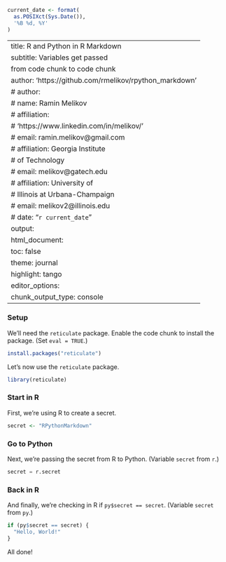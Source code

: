 ```r
current_date <- format(
  as.POSIXct(Sys.Date()),
  '%B %d, %Y'
)
```

---
title: R and Python in R Markdown
subtitle: Variables get passed
  from code chunk to code chunk
author: 'https://github.com/rmelikov/rpython_markdown'
# author:
  # name: Ramin Melikov
  # affiliation:
  #   'https://www.linkedin.com/in/melikov/'
  # email: ramin.melikov@gmail.com
  # affiliation: Georgia Institute
  #   of Technology
  # email: melikov@gatech.edu
  # affiliation: University of
  #   Illinois at Urbana-Champaign
  # email: melikov2@illinois.edu
# date: "`r current_date`"
output:
  html_document:
    toc: false
    theme: journal
    highlight: tango
editor_options:
  chunk_output_type: console
---

### Setup

We'll need the `reticulate`
package. Enable the code chunk
to install the package. (Set
`eval = TRUE`.)

```r
install.packages("reticulate")
```

Let's now use the `reticulate`
package.

```r
library(reticulate)
```

### Start in R

First, we're using R to create a
secret.

```r
secret <- "RPythonMarkdown"
```

### Go to Python

Next, we're passing the secret
from R to Python. (Variable
`secret` from `r`.)

```python
secret = r.secret
```

### Back in R

And finally, we're checking in R
if `py$secret == secret`.
(Variable `secret` from `py`.)

```r
if (py$secret == secret) {
  "Hello, World!"
}
```

All done!
